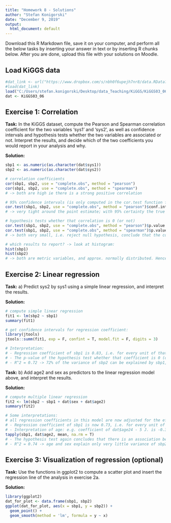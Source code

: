 ```yaml
---
title: "Homework 8 - Solutions"
author: "Stefan Konigorski"
date: "December 9, 2019"
output:
  html_document: default
---
```


Download this R Markdown file, save it on your computer, and perform all the below tasks by inserting your answer in text or by inserting R chunks below. After you are done, upload this file with your solutions on Moodle.

## Load KiGGS data

```r
#dat_link <- url("https://www.dropbox.com/s/nbh0f6upejh7nr8/data.RData?dl=1")
#load(dat_link)
load("C:/Users/stefan.konigorski/Desktop/data_Teaching/KiGGS/KiGGS03_06.RData")
dat <- KiGGS03_06
```

## Exercise 1: Correlation

**Task:** In the KiGGS dataset, compute the Pearson and Spearman correlation coefficient for the two variables 'sys1' and 'sys2', as well as confidence intervals and hypothesis tests whether the two variables are associated or not. Interpret the results, and decide which of the two coefficients you would report in your analysis and why.

**Solution:** 

```r
sbp1 <- as.numeric(as.character(dat$sys1))
sbp2 <- as.numeric(as.character(dat$sys2))

# correlation coefficients
cor(sbp1, sbp2, use = "complete.obs", method = "pearson")
cor(sbp1, sbp2, use = "complete.obs", method = "spearman")
# -> both are high ie there is a strong positive correlation

# 95% confidence intervals (is only computed in the cor.test function for Pearson's correlation coefficient):
cor.test(sbp1, sbp2, use = "complete.obs", method = "pearson")$conf.int[1:2]
# -> very tight around the point estimate; with 95% certainty the true correlation is between 0.84 and 0.85

# hypothesis tests whether that correlation is 0 (or not)
cor.test(sbp1, sbp2, use = "complete.obs", method = "pearson")$p.value
cor.test(sbp1, sbp2, use = "complete.obs", method = "spearman")$p.value
# -> both very small, i.e. reject null hypothesis, conclude that the correlation is different from 0.

# which results to report? -> look at histogram:
hist(sbp1)
hist(sbp2)
# -> both are metric variables, and approx. normally distributed. Hence report Pearson correlation coefficient.
```

## Exercise 2: Linear regression

**Task:** 
a) Predict sys2 by sys1 using a simple linear regression, and interpret the results.

**Solution:** 

```r
# compute simple linear regression
fit1 <- lm(sbp2 ~ sbp1)
summary(fit1)

# get confidence intervals for regression coefficient:
library(jtools)
jtools::summ(fit1, exp = F, confint = T, model.fit = F, digits = 3)

# Interpretation:
# - Regression coefficient of sbp1 is 0.83, i.e. for every unit of that sbp1 (mmHg) increases, the model predicts that sbp2 (of the same child) increases (on average) by 0.83 units.
# - The p-value of the hypothesis test whether that coefficient is 0 (or not) is very small: conclude that there is an association between sbp1 and sbp2.
# - R^2 = 0.72 -> 72% of the variance of sbp2 can be explained by sbp1, ie this is a good model!
```

**Task:** 
b) Add age2 and sex as predictors to the linear regression model above, and interpret the results. 

**Solution:** 

```r
# compute multiple linear regression
fit2 <- lm(sbp2 ~ sbp1 + dat$sex + dat$age2)
summary(fit2)

# Some interpretations:
# all regression coefficients in this model are now adjusted for the effect of the other variables, i.e. for comparing two children that have the same values in the other variables in the model. For example:
# - Regression coefficient of sbp1 is now 0.73, i.e. for every unit of that sbp1 (mmHg) increases, the model predicts that sbp2 (of the same child) increases on (on average) by 0.73 units - for two children of the same sex and age.
# - Interpretation of age: e.g. coefficient of dat$age24 - 5 J. is -0.33. That means that compared to 2-3 year old children (reference), the model predicts that the sbp2 is 0.33mmHg lower in 4-5 year old children, for two children of the same sex and with the same sbp1. 2-3year old children are the reference since there are no children 0-1y with sbp2 measures:
tapply(sbp1, dat$age2, mean, na.rm = T)
# - The hypothesis test again concludes that there is an association between sbp1 and sbp2 - also after adjusting for effects of sex and age.
# - R^2 = 0.74 -> age and sex explain only very little variance of sbp2 that is not already explained by sbp1 (but this doesn't mean they don't explain much variance, part of this is already contained in sbp1!)
```

## Exercise 3: Visualization of regression (optional)

**Task:** 
Use the functions in ggplot2 to compute a scatter plot and insert the regression line of the analysis in exercise 2a.

**Solution:** 

```r
library(ggplot2)
dat_for_plot <- data.frame(sbp1, sbp2)
ggplot(dat_for_plot, aes(x = sbp1, y = sbp2)) +
  geom_point() +
  geom_smooth(method = 'lm', formula = y ~ x)
```
